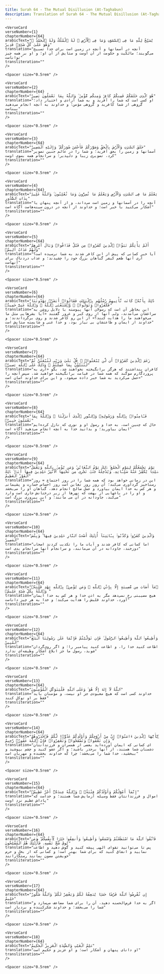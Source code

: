 ```yaml
---
title: Surah 64 - The Mutual Disillusion (At-Taghabun)  
description: Translation of Surah 64 - The Mutual Disillusion (At-Taghabun) in Persian
---
```







    <VerseCard 
    verseNumber={1}
    chapterNumber={64}
    arabicText="يُسَبِّحُ لِلَّهِ مَا فِى ٱلسَّمَٰوَٰتِ وَمَا فِى ٱلْأَرْضِ ۖ لَهُ ٱلْمُلْكُ وَلَهُ ٱلْحَمْدُ ۖ وَهُوَ عَلَىٰ كُلِّ شَىْءٍۢ قَدِيرٌ"
    translation="آنچه در آسمانها و آنچه در زمین است برای خدا تسبیح می‌گویند؛ مالکیت و حکومت از آن اوست و ستایش از آن او؛ و او بر همه چیز تواناست"
    transliteration=""
    />

    <Spacer size="0.5rem" />
                
    <VerseCard 
    verseNumber={2}
    chapterNumber={64}
    arabicText="هُوَ ٱلَّذِى خَلَقَكُمْ فَمِنكُمْ كَافِرٌۭ وَمِنكُم مُّؤْمِنٌۭ ۚ وَٱللَّهُ بِمَا تَعْمَلُونَ بَصِيرٌ"
    translation="او کسی است که شما را آفرید و به شما آزادی و اختیار داد؛ گروهی از شما کافرید و گروهی مؤمن؛ و خداوند به آنچه انجام می‌دهید بیناست"
    transliteration=""
    />

    <Spacer size="0.5rem" />
                
    <VerseCard 
    verseNumber={3}
    chapterNumber={64}
    arabicText="خَلَقَ ٱلسَّمَٰوَٰتِ وَٱلْأَرْضَ بِٱلْحَقِّ وَصَوَّرَكُمْ فَأَحْسَنَ صُوَرَكُمْ ۖ وَإِلَيْهِ ٱلْمَصِيرُ"
    translation="آسمانها و زمین را بحق آفرید؛ و شما را در عالم جنین تصویر کرد، تصویری زیبا و دلپذیر؛ و سرانجام همه بسوی اوست"
    transliteration=""
    />

    <Spacer size="0.5rem" />
                
    <VerseCard 
    verseNumber={4}
    chapterNumber={64}
    arabicText="يَعْلَمُ مَا فِى ٱلسَّمَٰوَٰتِ وَٱلْأَرْضِ وَيَعْلَمُ مَا تُسِرُّونَ وَمَا تُعْلِنُونَ ۚ وَٱللَّهُ عَلِيمٌۢ بِذَاتِ ٱلصُّدُورِ"
    translation="آنچه را در آسمانها و زمین است می‌داند، و از آنچه پنهان یا آشکار می‌کنید با خبر است؛ و خداوند از آنچه در درون سینه‌هاست آگاه است"
    transliteration=""
    />

    <Spacer size="0.5rem" />
                
    <VerseCard 
    verseNumber={5}
    chapterNumber={64}
    arabicText="أَلَمْ يَأْتِكُمْ نَبَؤُا۟ ٱلَّذِينَ كَفَرُوا۟ مِن قَبْلُ فَذَاقُوا۟ وَبَالَ أَمْرِهِمْ وَلَهُمْ عَذَابٌ أَلِيمٌۭ"
    translation="آیا خبر کسانی که پیش از این کافر شدند به شما نرسیده است؟ آری آنها طعم کیفر گناهان بزرگ خود را چشیدند؛ و عذاب دردناک برای آنهاست"
    transliteration=""
    />

    <Spacer size="0.5rem" />
                
    <VerseCard 
    verseNumber={6}
    chapterNumber={64}
    arabicText="ذَٰلِكَ بِأَنَّهُۥ كَانَت تَّأْتِيهِمْ رُسُلُهُم بِٱلْبَيِّنَٰتِ فَقَالُوٓا۟ أَبَشَرٌۭ يَهْدُونَنَا فَكَفَرُوا۟ وَتَوَلَّوا۟ ۚ وَّٱسْتَغْنَى ٱللَّهُ ۚ وَٱللَّهُ غَنِىٌّ حَمِيدٌۭ"
    translation="این بخاطر آن است که رسولان آنها پیوسته با دلایل روشن به سراغشان می‌آمدند، ولی آنها از روی کبر و غرور گفتند «آیا بشرهایی مثل ما می‌خواهند ما را هدایت کنند؟» از این رو کافر شدند و روی برگرداندند؛ و خداوند از ایمان و طاعتشان بی نیاز بود، و خدا غنی و شایسته ستایش است"
    transliteration=""
    />

    <Spacer size="0.5rem" />
                
    <VerseCard 
    verseNumber={7}
    chapterNumber={64}
    arabicText="زَعَمَ ٱلَّذِينَ كَفَرُوٓا۟ أَن لَّن يُبْعَثُوا۟ ۚ قُلْ بَلَىٰ وَرَبِّى لَتُبْعَثُنَّ ثُمَّ لَتُنَبَّؤُنَّ بِمَا عَمِلْتُمْ ۚ وَذَٰلِكَ عَلَى ٱللَّهِ يَسِيرٌۭ"
    translation="کافران پنداشتند که هرگز برانگیخته نخواهند شد، بگو «آری به پروردگارم سوگند که همه شما در قیامت برانگیخته خواهید شد، سپس آنچه را عمل می‌کردید به شما خبر داده می‌شود، و این برای خداوند آسان است»"
    transliteration=""
    />

    <Spacer size="0.5rem" />
                
    <VerseCard 
    verseNumber={8}
    chapterNumber={64}
    arabicText="فَـَٔامِنُوا۟ بِٱللَّهِ وَرَسُولِهِۦ وَٱلنُّورِ ٱلَّذِىٓ أَنزَلْنَا ۚ وَٱللَّهُ بِمَا تَعْمَلُونَ خَبِيرٌۭ"
    translation="حال که چنین است، به خدا و رسول او و نوری که نازل کرده‌ایم ایمان بیاورید؛ و بدانید خدا به آنچه انجام می‌دهید آگاه است"
    transliteration=""
    />

    <Spacer size="0.5rem" />
                
    <VerseCard 
    verseNumber={9}
    chapterNumber={64}
    arabicText="يَوْمَ يَجْمَعُكُمْ لِيَوْمِ ٱلْجَمْعِ ۖ ذَٰلِكَ يَوْمُ ٱلتَّغَابُنِ ۗ وَمَن يُؤْمِنۢ بِٱللَّهِ وَيَعْمَلْ صَٰلِحًۭا يُكَفِّرْ عَنْهُ سَيِّـَٔاتِهِۦ وَيُدْخِلْهُ جَنَّٰتٍۢ تَجْرِى مِن تَحْتِهَا ٱلْأَنْهَٰرُ خَٰلِدِينَ فِيهَآ أَبَدًۭا ۚ ذَٰلِكَ ٱلْفَوْزُ ٱلْعَظِيمُ"
    translation="این در زمانی خواهد بود که همه شما را در روز اجتماع = روز رستاخیز گردآوری می‌کند؛ آن روز روز تغابن است روز احساس خسارت و پشیمانی و هر کس به خدا ایمان بیاورد و عمل صالح انجام دهد، گناهان او را می‌بخشد و او را در باغهایی از بهشت که نهرها از زیر درختانش جاری است وارد می‌کند، جاودانه در آن می مانند؛ و این پیروزی بزرگ است"
    transliteration=""
    />

    <Spacer size="0.5rem" />
                
    <VerseCard 
    verseNumber={10}
    chapterNumber={64}
    arabicText="وَٱلَّذِينَ كَفَرُوا۟ وَكَذَّبُوا۟ بِـَٔايَٰتِنَآ أُو۟لَٰٓئِكَ أَصْحَٰبُ ٱلنَّارِ خَٰلِدِينَ فِيهَا ۖ وَبِئْسَ ٱلْمَصِيرُ"
    translation="اما کسانی که کافر شدند و آیات ما را تکذیب کردند اصحاب دوزخند، جاودانه در آن می‌مانند، و سرانجام آنها سرانجام بدی است"
    transliteration=""
    />

    <Spacer size="0.5rem" />
                
    <VerseCard 
    verseNumber={11}
    chapterNumber={64}
    arabicText="مَآ أَصَابَ مِن مُّصِيبَةٍ إِلَّا بِإِذْنِ ٱللَّهِ ۗ وَمَن يُؤْمِنۢ بِٱللَّهِ يَهْدِ قَلْبَهُۥ ۚ وَٱللَّهُ بِكُلِّ شَىْءٍ عَلِيمٌۭ"
    translation="هیچ مصیبتی رخ نمی‌دهد مگر به اذن خدا و هر کس به خدا ایمان آورد، خداوند قلبش را هدایت می‌کند؛ و خدا به هر چیز داناست"
    transliteration=""
    />

    <Spacer size="0.5rem" />
                
    <VerseCard 
    verseNumber={12}
    chapterNumber={64}
    arabicText="وَأَطِيعُوا۟ ٱللَّهَ وَأَطِيعُوا۟ ٱلرَّسُولَ ۚ فَإِن تَوَلَّيْتُمْ فَإِنَّمَا عَلَىٰ رَسُولِنَا ٱلْبَلَٰغُ ٱلْمُبِينُ"
    translation="اطاعت کنید خدا را، و اطاعت کنید پیامبر را؛ و اگر روی‌گردان شوید، رسول ما جز ابلاغ آشکار وظیفه‌ای ندارد"
    transliteration=""
    />

    <Spacer size="0.5rem" />
                
    <VerseCard 
    verseNumber={13}
    chapterNumber={64}
    arabicText="ٱللَّهُ لَآ إِلَٰهَ إِلَّا هُوَ ۚ وَعَلَى ٱللَّهِ فَلْيَتَوَكَّلِ ٱلْمُؤْمِنُونَ"
    translation="خداوند کسی است که هیچ معبودی جز او نیست، و مؤمنان باید فقط بر او توکل کنند"
    transliteration=""
    />

    <Spacer size="0.5rem" />
                
    <VerseCard 
    verseNumber={14}
    chapterNumber={64}
    arabicText="يَٰٓأَيُّهَا ٱلَّذِينَ ءَامَنُوٓا۟ إِنَّ مِنْ أَزْوَٰجِكُمْ وَأَوْلَٰدِكُمْ عَدُوًّۭا لَّكُمْ فَٱحْذَرُوهُمْ ۚ وَإِن تَعْفُوا۟ وَتَصْفَحُوا۟ وَتَغْفِرُوا۟ فَإِنَّ ٱللَّهَ غَفُورٌۭ رَّحِيمٌ"
    translation="ای کسانی که ایمان آورده‌اید بعضی از همسران و فرزندانتان دشمنان شما هستند، از آنها برحذر باشید؛ و اگر عفو کنید و چشم بپوشید و ببخشید، خدا شما را می‌بخشد؛ چرا که خداوند بخشنده و مهربان است"
    transliteration=""
    />

    <Spacer size="0.5rem" />
                
    <VerseCard 
    verseNumber={15}
    chapterNumber={64}
    arabicText="إِنَّمَآ أَمْوَٰلُكُمْ وَأَوْلَٰدُكُمْ فِتْنَةٌۭ ۚ وَٱللَّهُ عِندَهُۥٓ أَجْرٌ عَظِيمٌۭ"
    translation="اموال و فرزندانتان فقط وسیله آزمایش شما هستند؛ و خداست که پاداش عظیم نزد اوست"
    transliteration=""
    />

    <Spacer size="0.5rem" />
                
    <VerseCard 
    verseNumber={16}
    chapterNumber={64}
    arabicText="فَٱتَّقُوا۟ ٱللَّهَ مَا ٱسْتَطَعْتُمْ وَٱسْمَعُوا۟ وَأَطِيعُوا۟ وَأَنفِقُوا۟ خَيْرًۭا لِّأَنفُسِكُمْ ۗ وَمَن يُوقَ شُحَّ نَفْسِهِۦ فَأُو۟لَٰٓئِكَ هُمُ ٱلْمُفْلِحُونَ"
    translation="پس تا می‌توانید تقوای الهی پیشه کنید و گوش دهید و اطاعت نمایید و انفاق کنید که برای شما بهتر است؛ و کسانی که از بخل و حرص خویشتن مصون بمانند رستگارانند"
    transliteration=""
    />

    <Spacer size="0.5rem" />
                
    <VerseCard 
    verseNumber={17}
    chapterNumber={64}
    arabicText="إِن تُقْرِضُوا۟ ٱللَّهَ قَرْضًا حَسَنًۭا يُضَٰعِفْهُ لَكُمْ وَيَغْفِرْ لَكُمْ ۚ وَٱللَّهُ شَكُورٌ حَلِيمٌ"
    translation="اگر به خدا قرض‌الحسنه دهید، آن را برای شما مضاعف می‌سازد و شما را می‌بخشد؛ و خداوند شکرکننده و بردبار است"
    transliteration=""
    />

    <Spacer size="0.5rem" />
                
    <VerseCard 
    verseNumber={18}
    chapterNumber={64}
    arabicText="عَٰلِمُ ٱلْغَيْبِ وَٱلشَّهَٰدَةِ ٱلْعَزِيزُ ٱلْحَكِيمُ"
    translation="او دانای پنهان و آشکار است؛ و او عزیز و حکیم است"
    transliteration=""
    />

    <Spacer size="0.5rem" />
                